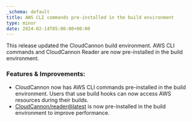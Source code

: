 ```yaml
---
_schema: default
title: AWS CLI commands pre-installed in the build environment
type: minor
date: 2024-02-14T05:00:00+00:00
---
```

This release updated the CloudCannon build environment. AWS CLI commands and CloudCannon Reader are now pre-installed in the build environment.

### Features & Improvements:

* CloudCannon now has AWS CLI commands pre-installed in the build environment. Users that use build hooks can now access AWS resources during their builds.
* <a href="https://github.com/CloudCannon/reader" target="_blank" rel="noopener">CloudCannon/reader@latest</a> is now pre-installed in the build environment to improve performance.